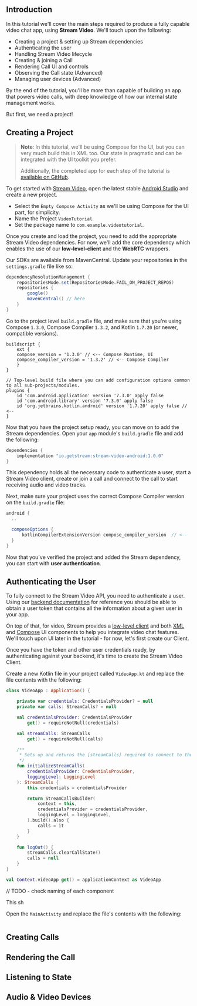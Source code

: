## Introduction

In this tutorial we'll cover the main steps required to produce a fully capable video chat app, using **Stream Video**.  We'll touch upon the following:

- Creating a project & setting up Stream dependencies
- Authenticating the user
- Handling Stream Video lifecycle
- Creating & joining a Call
- Rendering Call UI and controls
- Observing the Call state (Advanced)
- Managing user devices (Advanced)

By the end of the tutorial, you'll be more than capable of building an app that powers video calls, with deep knowledge of how our internal state management works.

But first, we need a project!

## Creating a Project

> **Note**: In this tutorial, we'll be using Compose for the UI, but you can very much build this in XML too. Our state is pragmatic and can be integrated with the UI toolkit you prefer.
>
> Additionally, the completed app for each step of the tutorial is [available on GitHub](TODO).

To get started with [Stream Video](https://github.com/GetStream/stream-video-android), open the latest stable [Android Studio](https://developer.android.com/studio) and create a new project.

* Select the `Empty Compose Activity` as we'll be using Compose for the UI part, for simplicity.
* Name the Project `VideoTutorial`.
* Set the package name to `com.example.videotutorial`.

Once you create and load the project, you need to add the appropriate Stream Video dependencies. For now, we'll add the core dependency which enables the use of our **low-level-client** and the **WebRTC** wrappers.

Our SDKs are available from MavenCentral. Update your repositories in the `settings.gradle` file like so:

```groovy
dependencyResolutionManagement {
    repositoriesMode.set(RepositoriesMode.FAIL_ON_PROJECT_REPOS)
    repositories {
        google()
        mavenCentral() // here
    }
}
```

Go to the project level `build.gradle` file, and make sure that you're using Compose `1.3.0`, Compose Compiler `1.3.2`, and Kotlin `1.7.20` (or newer, compatible versions).

```
buildscript {
    ext {
    compose_version = '1.3.0' // <-- Compose Runtime, UI
    compose_compiler_version = '1.3.2' // <-- Compose Compiler
    }
}

// Top-level build file where you can add configuration options common to all sub-projects/modules.
plugins {
    id 'com.android.application' version '7.3.0' apply false
    id 'com.android.library' version '7.3.0' apply false
    id 'org.jetbrains.kotlin.android' version '1.7.20' apply false // <--
}
```

Now that you have the project setup ready, you can move on to add the Stream dependencies. Open your `app` module's `build.gradle` file and add the following:

```groovy
dependencies {
    implementation "io.getstream:stream-video-android:1.0.0"
}
```

This dependency holds all the necessary code to authenticate a user, start a Stream Video client, create or join a call and connect to the call to start receiving audio and video tracks.

Next, make sure your project uses the correct Compose Compiler version on the `build.gradle` file:

```groovy
android {
  ..

  composeOptions {
      kotlinCompilerExtensionVersion compose_compiler_version  // <--
  }
}
```

Now that you've verified the project and added the Stream dependency, you can start with **user authentication**.

## Authenticating the User

To fully connect to the Stream Video API, you need to authenticate a user. Using our [backend documentation](TODO) for reference you should be able to obtain a user token that contains all the information about a given user in your app.

On top of that, for video, Stream provides a [low-level client](TODO) and both [XML](TODO) and [Compose](TODO) UI components to help you integrate video chat features. We'll touch upon UI later in the tutorial - for now, let's first create our Client.

Once you have the token and other user credentials ready, by authenticating against your backend, it's time to create the Stream Video Client.

Create a new Kotlin file in your project called `VideoApp.kt` and replace the file contents with the following:

```kotlin
class VideoApp : Application() {

    private var credentials: CredentialsProvider? = null
    private var calls: StreamCalls? = null

    val credentialsProvider: CredentialsProvider
        get() = requireNotNull(credentials)

    val streamCalls: StreamCalls
        get() = requireNotNull(calls)

    /**
     * Sets up and returns the [streamCalls] required to connect to the API.
     */
    fun initializeStreamCalls(
        credentialsProvider: CredentialsProvider,
        loggingLevel: LoggingLevel
    ): StreamCalls {
        this.credentials = credentialsProvider

        return StreamCallsBuilder(
            context = this,
            credentialsProvider = credentialsProvider,
            loggingLevel = loggingLevel,
        ).build().also {
            calls = it
        }
    }

    fun logOut() {
        streamCalls.clearCallState()
        calls = null
    }
}

val Context.videoApp get() = applicationContext as VideoApp
```

// TODO - check naming of each component

This sh







Open the `MainActivity` and replace the file's contents with the following:

```
```



## Creating Calls



## Rendering the Call



## Listening to State



## Audio & Video Devices





